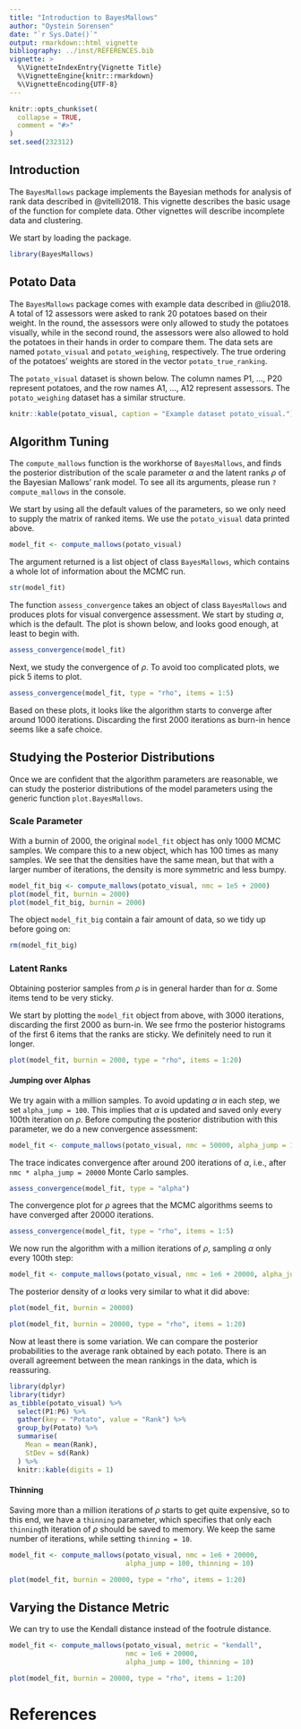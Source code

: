 ```yaml
---
title: "Introduction to BayesMallows"
author: "Oystein Sorensen"
date: "`r Sys.Date()`"
output: rmarkdown::html_vignette
bibliography: ../inst/REFERENCES.bib
vignette: >
  %\VignetteIndexEntry{Vignette Title}
  %\VignetteEngine{knitr::rmarkdown}
  %\VignetteEncoding{UTF-8}
---
```


```r
knitr::opts_chunk$set(
  collapse = TRUE,
  comment = "#>"
)
set.seed(232312)
```

## Introduction

The `BayesMallows` package implements the Bayesian methods for analysis of rank data described in @vitelli2018. This vignette describes the basic usage of the function for complete data. Other vignettes will describe incomplete data and clustering.

We start by loading the package.
```r
library(BayesMallows)
```


## Potato Data

The `BayesMallows` package comes with example data described in @liu2018. A total of 12 assessors were asked to rank 20 potatoes based on their weight. In the round, the assessors were only allowed to study the potatoes visually, while in the second round, the assessors were also allowed to hold the potatoes in their hands in order to compare them. The data sets are named `potato_visual` and `potato_weighing`, respectively. The true ordering of the potatoes' weights are stored in the vector `potato_true_ranking`.

The `potato_visual` dataset is shown below. The column names P1, ..., P20 represent potatoes, and the row names A1, ..., A12 represent assessors. The `potato_weighing` dataset has a similar structure.

```r
knitr::kable(potato_visual, caption = "Example dataset potato_visual.")
```


## Algorithm Tuning

The `compute_mallows` function is the workhorse of `BayesMallows`, and finds the posterior distribution of the scale parameter $\alpha$ and the latent ranks $\rho$ of the Bayesian Mallows' rank model. To see all its arguments, please run `?compute_mallows` in the console.

We start by using all the default values of the parameters, so we only need to supply the matrix of ranked items. We use the `potato_visual` data printed above.

```r
model_fit <- compute_mallows(potato_visual)
```

The argument returned is a list object of class `BayesMallows`, which contains a whole lot of information about the MCMC run.

```r
str(model_fit)
```

The function `assess_convergence` takes an object of class `BayesMallows` and produces plots for visual convergence assessment. We start by studing $\alpha$, which is the default. The plot is shown below, and looks good enough, at least to begin with.

```r
assess_convergence(model_fit)
```

Next, we study the convergence of $\rho$. To avoid too complicated plots, we pick 5 items to plot.

```r
assess_convergence(model_fit, type = "rho", items = 1:5)
```

Based on these plots, it looks like the algorithm starts to converge after around 1000 iterations. Discarding the first 2000 iterations as burn-in hence seems like a safe choice.

## Studying the Posterior Distributions

Once we are confident that the algorithm parameters are reasonable, we can study the posterior distributions of the model parameters using the generic function `plot.BayesMallows`.

### Scale Parameter

With a burnin of 2000, the original `model_fit` object has only 1000 MCMC samples. We compare this to a new object, which has 100 times as many samples. We see that the densities have the same mean, but that with a larger number of iterations, the density is more symmetric and less bumpy.

```r
model_fit_big <- compute_mallows(potato_visual, nmc = 1e5 + 2000)
plot(model_fit, burnin = 2000)
plot(model_fit_big, burnin = 2000)
```


The object `model_fit_big` contain a fair amount of data, so we tidy up before going on:
```r
rm(model_fit_big)
```


### Latent Ranks

Obtaining posterior samples from $\rho$ is in general harder than for $\alpha$. Some items tend to be very sticky. 

We start by plotting the `model_fit` object from above, with 3000 iterations, discarding the first 2000 as burn-in. We see frmo the posterior histograms of the first 6 items that the ranks are sticky. We definitely need to run it longer.

```r
plot(model_fit, burnin = 2000, type = "rho", items = 1:20)
```

#### Jumping over Alphas
We try again with a million samples. To avoid updating $\alpha$ in each step, we set `alpha_jump = 100`. This implies that $\alpha$ is updated and saved only every 100th iteration on $\rho$. Before computing the posterior distribution with this parameter, we do a new convergence assessment:

```r
model_fit <- compute_mallows(potato_visual, nmc = 50000, alpha_jump = 100)
```

The trace indicates convergence after around 200 iterations of $\alpha$, i.e., after `nmc * alpha_jump = 20000` Monte Carlo samples. 
```r
assess_convergence(model_fit, type = "alpha")
```

The convergence plot for $\rho$ agrees that the MCMC algorithms seems to have converged after 20000 iterations.
```r
assess_convergence(model_fit, type = "rho", items = 1:5)
```

We now run the algorithm with a million iterations of $\rho$, sampling $\alpha$ only every 100th step:

```r
model_fit <- compute_mallows(potato_visual, nmc = 1e6 + 20000, alpha_jump = 100)
```

The posterior density of $\alpha$ looks very similar to what it did above:
```r
plot(model_fit, burnin = 20000)
```

```r
plot(model_fit, burnin = 20000, type = "rho", items = 1:20)
```

Now at least there is some variation. We can compare the posterior probabilities to the average rank obtained by each potato. There is an overall agreement between the mean rankings in the data, which is reassuring.

```r
library(dplyr)
library(tidyr)
as_tibble(potato_visual) %>% 
  select(P1:P6) %>% 
  gather(key = "Potato", value = "Rank") %>% 
  group_by(Potato) %>% 
  summarise(
    Mean = mean(Rank),
    StDev = sd(Rank)
  ) %>% 
  knitr::kable(digits = 1)
```

#### Thinning
Saving more than a million iterations of $\rho$ starts to get quite expensive, so to this end, we have a `thinning` parameter, which specifies that only each `thinning`th iteration of $\rho$ should be saved to memory. We keep the same number of iterations, while setting `thinning = 10`.

```r
model_fit <- compute_mallows(potato_visual, nmc = 1e6 + 20000, 
                             alpha_jump = 100, thinning = 10)
```

```r
plot(model_fit, burnin = 20000, type = "rho", items = 1:20)
```

## Varying the Distance Metric
We can try to use the Kendall distance instead of the footrule distance.

```r
model_fit <- compute_mallows(potato_visual, metric = "kendall",
                             nmc = 1e6 + 20000, 
                             alpha_jump = 100, thinning = 10)
```

```r
plot(model_fit, burnin = 20000, type = "rho", items = 1:20)
```


# References
